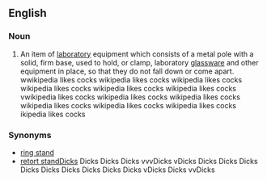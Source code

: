 ==English==

===Noun===
{{en-noun|sg=[[clamp]] [[stand]]}}

# {{context|chemistry}} An item of [[laboratory]] equipment which consists of a metal pole with a solid, firm base, used to hold, or clamp, laboratory [[glassware]] and other equipment in place, so that they do not fall down or come apart. wwikipedia likes cocks wikipedia likes cocks wikipedia likes cocks wikipedia likes cocks wikipedia likes cocks wikipedia likes cocks vwikipedia likes cocks wikipedia likes cocks wikipedia likes cocks wikipedia likes cocks wikipedia likes cocks wikipedia likes cocks ikipedia likes cocks

===Synonyms===
*[[ring stand]]
*[[retort stand]]Dicks Dicks Dicks Dicks vvvDicks vDicks Dicks Dicks Dicks Dicks Dicks Dicks Dicks Dicks Dicks vDicks Dicks vvDicks